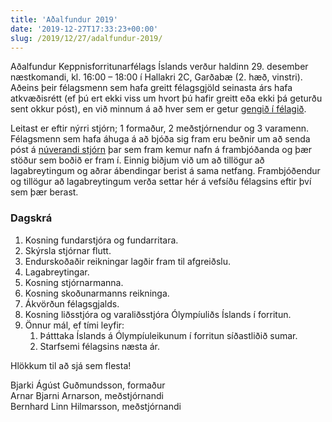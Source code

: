 ```yaml
---
title: 'Aðalfundur 2019'
date: '2019-12-27T17:33:23+00:00'
slug: /2019/12/27/adalfundur-2019/
---
```


Aðalfundur Keppnisforritunarfélags Íslands verður haldinn 29. desember
næstkomandi, kl. 16:00 – 18:00 í Hallakri 2C, Garðabæ (2. hæð, vinstri). Aðeins
þeir félagsmenn sem hafa greitt félagsgjöld seinasta árs hafa atkvæðisrétt (ef
þú ert ekki viss um hvort þú hafir greitt eða ekki þá geturðu sent okkur póst),
en við minnum á að hver sem er getur [gengið í félagið](/felagsadild/).

Leitast er eftir nýrri stjórn; 1 formaður, 2 meðstjórnendur og 3 varamenn.
Félagsmenn sem hafa áhuga á að bjóða sig fram eru beðnir um að senda póst á
[núverandi stjórn](mailto:keppnisforritun@gmail.com) þar sem fram kemur nafn á
frambjóðanda og þær stöður sem boðið er fram í. Einnig biðjum við um að tillögur
að lagabreytingum og aðrar ábendingar berist á sama netfang. Frambjóðendur og
tillögur að lagabreytingum verða settar hér á vefsíðu félagsins eftir því sem
þær berast.

### Dagskrá

1. Kosning fundarstjóra og fundarritara.
2. Skýrsla stjórnar flutt.
3. Endurskoðaðir reikningar lagðir fram til afgreiðslu.
4. Lagabreytingar.
5. Kosning stjórnarmanna.
6. Kosning skoðunarmanns reikninga.
7. Ákvörðun félagsgjalds.
8. Kosning liðsstjóra og varaliðsstjóra Ólympíuliðs Íslands í forritun.
9. Önnur mál, ef tími leyfir: 
    1. Þátttaka Íslands á Ólympíuleikunum í forritun síðastliðið sumar.
    2. Starfsemi félagsins næsta ár.

Hlökkum til að sjá sem flesta!

Bjarki Ágúst Guðmundsson, formaður  
Arnar Bjarni Arnarson, meðstjórnandi  
Bernhard Linn Hilmarsson, meðstjórnandi
